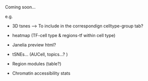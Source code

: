 Coming soon...

e.g.

- 3D tsnes    --> To include in the correspondign celltype-group tab?

- heatmap (TF-cell type & regions-tf within cell type)

- Janelia preview html?

- tSNEs... (AUCell, topics...? )

- Region modules (table?)

- Chromatin accessibility stats 